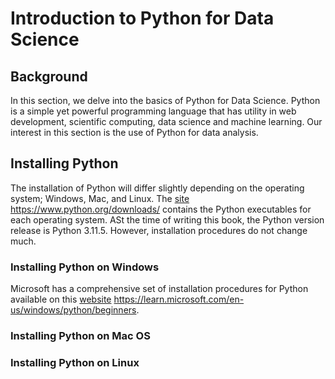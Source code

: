 # **Introduction to Python for Data Science**

## Background

In this section, we delve into the basics of Python for Data Science. Python is a simple yet powerful programming language that has utility in web development, scientific computing, data science and machine learning. Our interest in this section is the use of Python for data analysis.

## Installing Python

The installation of Python will differ slightly depending on the operating system; Windows, Mac, and Linux. The [site](https://www.python.org/downloads/) <https://www.python.org/downloads/> contains the Python executables for each operating system. ASt the time of writing this book, the Python version release is Python 3.11.5. However, installation procedures do not change much. 

### Installing Python on Windows

Microsoft has a comprehensive set of installation procedures for Python available on this [website](https://learn.microsoft.com/en-us/windows/python/beginners) <https://learn.microsoft.com/en-us/windows/python/beginners>.


### Installing Python on Mac OS


### Installing Python on Linux












